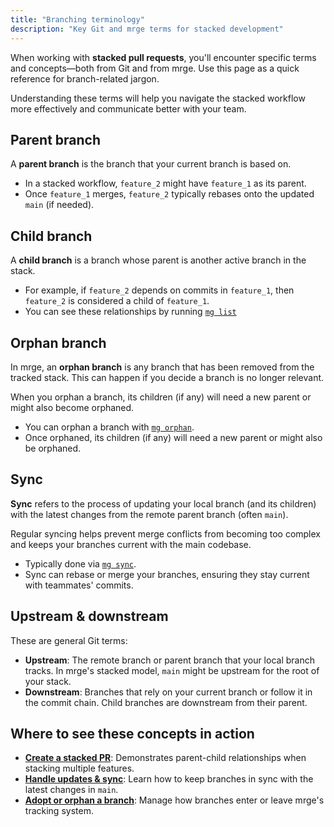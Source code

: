 ```yaml
---
title: "Branching terminology"
description: "Key Git and mrge terms for stacked development"
---
```


When working with **stacked pull requests**, you'll encounter specific terms and concepts—both from Git and from mrge. Use this page as a quick reference for branch-related jargon.

<Info>
  Understanding these terms will help you navigate the stacked workflow more
  effectively and communicate better with your team.
</Info>

## Parent branch

A **parent branch** is the branch that your current branch is based on.

- In a stacked workflow, `feature_2` might have `feature_1` as its parent.
- Once `feature_1` merges, `feature_2` typically rebases onto the updated `main` (if needed).

## Child branch

A **child branch** is a branch whose parent is another active branch in the stack.

- For example, if `feature_2` depends on commits in `feature_1`, then `feature_2` is considered a child of `feature_1`.
- You can see these relationships by running [`mg list`](/docs/reference/mg-list)

## Orphan branch

In mrge, an **orphan branch** is any branch that has been removed from the tracked stack. This can happen if you decide a branch is no longer relevant.

<Warning>
  When you orphan a branch, its children (if any) will need a new parent or
  might also become orphaned.
</Warning>

- You can orphan a branch with [`mg orphan`](/docs/reference/mg-orphan).
- Once orphaned, its children (if any) will need a new parent or might also be orphaned.

## Sync

**Sync** refers to the process of updating your local branch (and its children) with the latest changes from the remote parent branch (often `main`).

<Tip>
  Regular syncing helps prevent merge conflicts from becoming too complex and
  keeps your branches current with the main codebase.
</Tip>

- Typically done via [`mg sync`](/docs/reference/mg-sync).
- Sync can rebase or merge your branches, ensuring they stay current with teammates' commits.

## Upstream & downstream

These are general Git terms:

- **Upstream**: The remote branch or parent branch that your local branch tracks. In mrge's stacked model, `main` might be upstream for the root of your stack.
- **Downstream**: Branches that rely on your current branch or follow it in the commit chain. Child branches are downstream from their parent.

## Where to see these concepts in action

- **[Create a stacked PR](/docs/how-to-guides/create-stacked-prs)**: Demonstrates parent-child relationships when stacking multiple features.
- **[Handle updates & sync](/docs/how-to-guides/handle-updates-sync)**: Learn how to keep branches in sync with the latest changes in `main`.
- **[Adopt or orphan a branch](/docs/how-to-guides/adopt-or-orphan-branch)**: Manage how branches enter or leave mrge's tracking system.
